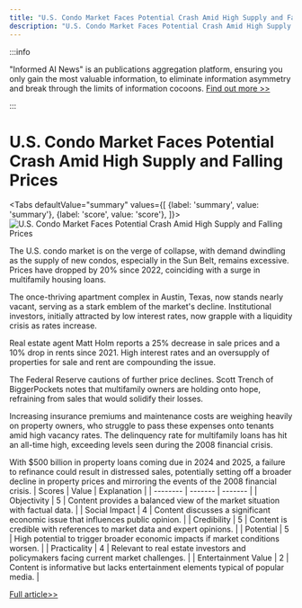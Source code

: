 ```yaml
---
title: "U.S. Condo Market Faces Potential Crash Amid High Supply and Falling Prices"
description: "U.S. Condo Market Faces Potential Crash Amid High Supply and Falling Prices"
---
```



:::info

"Informed AI News" is an publications aggregation platform, ensuring you only gain the most valuable information, to eliminate information asymmetry and break through the limits of information cocoons.  [Find out more >>](/)

:::

# U.S. Condo Market Faces Potential Crash Amid High Supply and Falling Prices


<Tabs
	defaultValue="summary"
	values={[
	{label: 'summary', value: 'summary'},
	{label: 'score', value: 'score'},
]}>
<TabItem value="summary">
<img
  src="https://image.informedainews.com/2024/06/Eco-sPA-1717900336-0.jpg"
  alt="U.S. Condo Market Faces Potential Crash Amid High Supply and Falling Prices"
/>



The U.S. condo market is on the verge of collapse, with demand dwindling as the supply of new condos, especially in the Sun Belt, remains excessive. Prices have dropped by 20% since 2022, coinciding with a surge in multifamily housing loans.

The once-thriving apartment complex in Austin, Texas, now stands nearly vacant, serving as a stark emblem of the market's decline. Institutional investors, initially attracted by low interest rates, now grapple with a liquidity crisis as rates increase.

Real estate agent Matt Holm reports a 25% decrease in sale prices and a 10% drop in rents since 2021. High interest rates and an oversupply of properties for sale and rent are compounding the issue.

The Federal Reserve cautions of further price declines. Scott Trench of BiggerPockets notes that multifamily owners are holding onto hope, refraining from sales that would solidify their losses.

Increasing insurance premiums and maintenance costs are weighing heavily on property owners, who struggle to pass these expenses onto tenants amid high vacancy rates. The delinquency rate for multifamily loans has hit an all-time high, exceeding levels seen during the 2008 financial crisis.

With $500 billion in property loans coming due in 2024 and 2025, a failure to refinance could result in distressed sales, potentially setting off a broader decline in property prices and mirroring the events of the 2008 financial crisis.
</TabItem>
<TabItem value="score">
	| Scores     | Value   | Explanation |
	| -------- | ------- | ------- |
	| Objectivity  | 5    | Content provides a balanced view of the market situation with factual data.    |
	| Social Impact | 4     | Content discusses a significant economic issue that influences public opinion.    |
	| Credibility    | 5    | Content is credible with references to market data and expert opinions.    |
	| Potential    | 5    | High potential to trigger broader economic impacts if market conditions worsen.    |
	| Practicality    | 4    | Relevant to real estate investors and policymakers facing current market challenges.    |
	| Entertainment Value    | 2    | Content is informative but lacks entertainment elements typical of popular media.    |
</TabItem>
</Tabs>

[Full article>>](https://asia.nikkei.com/Spotlight/Datawatch/Fears-mount-of-a-crash-in-the-U.S.-condo-market)
